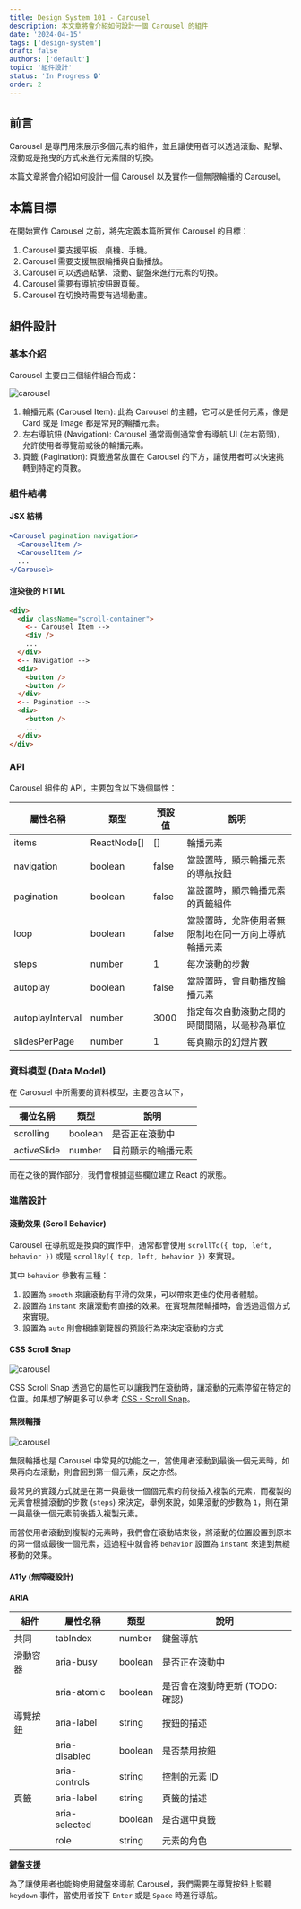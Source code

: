 ```yaml
---
title: Design System 101 - Carousel
description: 本文章將會介紹如何設計一個 Carousel 的組件
date: '2024-04-15'
tags: ['design-system']
draft: false
authors: ['default']
topic: '組件設計'
status: 'In Progress 🔒'
order: 2
---
```


<TOCInline toc={props.toc} asDisclosure />

## 前言

Carousel 是專門用來展示多個元素的組件，並且讓使用者可以透過滾動、點擊、滾動或是拖曳的方式來進行元素間的切換。

本篇文章將會介紹如何設計一個 Carousel 以及實作一個無限輪播的 Carousel。

## 本篇目標

在開始實作 Carousel 之前，將先定義本篇所實作 Carousel 的目標：

1. Carousel 要支援平板、桌機、手機。
2. Carousel 需要支援無限輪播與自動播放。
3. Carousel 可以透過點擊、滾動、鍵盤來進行元素的切換。
4. Carousel 需要有導航按鈕跟頁籤。
5. Carousel 在切換時需要有過場動畫。

## 組件設計

### 基本介紹

Carousel 主要由三個組件組合而成：

<Image
  alt="carousel"
  src="/static/images/blog/design-system/carousel/carousel.png"
  width={512}
  height={190}
/>

1. 輪播元素 (Carousel Item): 此為 Carousel 的主體，它可以是任何元素，像是 Card 或是 Image 都是常見的輪播元素。
2. 左右導航鈕 (Navigation): Carousel 通常兩側通常會有導航 UI (左右箭頭)，允許使用者導覽前或後的輪播元素。
3. 頁籤 (Pagination): 頁籤通常放置在 Carousel 的下方，讓使用者可以快速挑轉到特定的頁數。

### 組件結構

#### JSX 結構

```jsx
<Carousel pagination navigation>
  <CarouselItem />
  <CarouselItem />
  ...
</Carousel>
```

#### 渲染後的 HTML

```html
<div>
  <div className="scroll-container">
    <-- Carousel Item -->
    <div />
    ...
  </div>
  <-- Navigation -->
  <div>
    <button />
    <button />
  </div>
  <-- Pagination -->
  <div>
    <button />
    ...
  </div>
</div>
```

### API

Carousel 組件的 API，主要包含以下幾個屬性：

| 屬性名稱         | 類型        | 預設值 | 說明                                                 |
| ---------------- | ----------- | ------ | ---------------------------------------------------- |
| items            | ReactNode[] | []     | 輪播元素                                             |
| navigation       | boolean     | false  | 當設置時，顯示輪播元素的導航按鈕                     |
| pagination       | boolean     | false  | 當設置時，顯示輪播元素的頁籤組件                     |
| loop             | boolean     | false  | 當設置時，允許使用者無限制地在同一方向上導航輪播元素 |
| steps            | number      | 1      | 每次滾動的步數                                       |
| autoplay         | boolean     | false  | 當設置時，會自動播放輪播元素                         |
| autoplayInterval | number      | 3000   | 指定每次自動滾動之間的時間間隔，以毫秒為單位         |
| slidesPerPage    | number      | 1      | 每頁顯示的幻燈片數                                   |

### 資料模型 (Data Model)

在 Carosuel 中所需要的資料模型，主要包含以下，

| 欄位名稱    | 類型    | 說明               |
| ----------- | ------- | ------------------ |
| scrolling   | boolean | 是否正在滾動中     |
| activeSlide | number  | 目前顯示的輪播元素 |

而在之後的實作部分，我們會根據這些欄位建立 React 的狀態。

### 進階設計

#### 滾動效果 (Scroll Behavior)

Carousel 在導航或是換頁的實作中，通常都會使用 `scrollTo({ top, left, behavior })` 或是 `scrollBy({ top, left, behavior })` 來實現。

其中 `behavior` 參數有三種：

1. 設置為 `smooth` 來讓滾動有平滑的效果，可以帶來更佳的使用者體驗。
2. 設置為 `instant` 來讓滾動有直接的效果。在實現無限輪播時，會透過這個方式來實現。
3. 設置為 `auto` 則會根據瀏覽器的預設行為來決定滾動的方式

#### CSS Scroll Snap

<Image
  alt="carousel"
  src="/static/images/blog/design-system/carousel/carousel_example.gif"
  width={564}
  height={316.5}
/>

CSS Scroll Snap 透過它的屬性可以讓我們在滾動時，讓滾動的元素停留在特定的位置。如果想了解更多可以參考 [CSS - Scroll Snap](/series/frontend/css-scroll-snap)。

#### 無限輪播

<Image
  alt="carousel"
  src="/static/images/blog/design-system/carousel/carousel_clone.png"
  width={640}
  height={162}
/>

無限輪播也是 Carousel 中常見的功能之一，當使用者滾動到最後一個元素時，如果再向左滾動，則會回到第一個元素，反之亦然。

最常見的實踐方式就是在第一與最後一個個元素的前後插入複製的元素，而複製的元素會根據滾動的步數 (`steps`) 來決定，舉例來說，如果滾動的步數為 `1`，則在第一與最後一個元素前後插入複製元素。

而當使用者滾動到複製的元素時，我們會在滾動結束後，將滾動的位置設置到原本的第一個或最後一個元素，這過程中就會將 `behavior` 設置為 `instant` 來達到無縫移動的效果。

#### A11y (無障礙設計)

**ARIA**

| 組件     | 屬性名稱      | 類型    | 說明                            |
| -------- | ------------- | ------- | ------------------------------- |
| 共同     | tabIndex      | number  | 鍵盤導航                        |
| 滑動容器 | aria-busy     | boolean | 是否正在滾動中                  |
|          | aria-atomic   | boolean | 是否會在滾動時更新 (TODO: 確認) |
| 導覽按鈕 | aria-label    | string  | 按鈕的描述                      |
|          | aria-disabled | boolean | 是否禁用按鈕                    |
|          | aria-controls | string  | 控制的元素 ID                   |
| 頁籤     | aria-label    | string  | 頁籤的描述                      |
|          | aria-selected | boolean | 是否選中頁籤                    |
|          | role          | string  | 元素的角色                      |

**鍵盤支援**

為了讓使用者也能夠使用鍵盤來導航 Carousel，我們需要在導覽按鈕上監聽 `keydown` 事件，當使用者按下 `Enter` 或是 `Space` 時進行導航。
